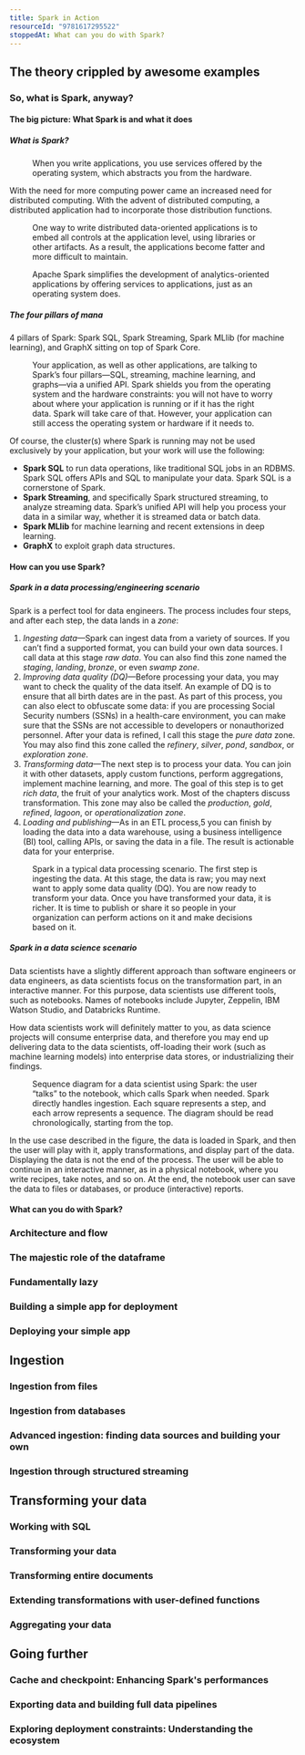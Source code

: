 ```yaml
---
title: Spark in Action
resourceId: "9781617295522"
stoppedAt: What can you do with Spark?
---
```


## The theory crippled by awesome examples

### So, what is Spark, anyway?

#### The big picture: What Spark is and what it does

##### What is Spark?

<Figure src="/media/app-os-hardware.png" alt="App, OS, and Hardware">
  When you write applications, you use services offered by the operating system,
  which abstracts you from the hardware.
</Figure>

With the need for more computing power came an increased need for distributed
computing. With the advent of distributed computing, a distributed application
had to incorporate those distribution functions.

<Figure
  src="/media/distributed-computing.png"
  alt="Distributed data-oriented applications"
>
  One way to write distributed data-oriented applications is to embed all
  controls at the application level, using libraries or other artifacts. As a
  result, the applications become fatter and more difficult to maintain.
</Figure>

<Figure
  src="/media/spark-offers-services-to-applications.png"
  alt="Spark offers services to applications"
>
  Apache Spark simplifies the development of analytics-oriented applications by
  offering services to applications, just as an operating system does.
</Figure>

##### The four pillars of mana

4 pillars of Spark: Spark SQL, Spark Streaming, Spark MLlib (for machine
learning), and GraphX sitting on top of Spark Core.

<Figure
  src="/media/spark-app-os-hardware.png"
  alt="Spark, application, operating system, and hardware"
>
  Your application, as well as other applications, are talking to Spark’s four
  pillars—SQL, streaming, machine learning, and graphs—via a unified API. Spark
  shields you from the operating system and the hardware constraints: you will
  not have to worry about where your application is running or if it has the
  right data. Spark will take care of that. However, your application can still
  access the operating system or hardware if it needs to.
</Figure>

Of course, the cluster(s) where Spark is running may not be used exclusively by
your application, but your work will use the following:

- **Spark SQL** to run data operations, like traditional SQL jobs in an RDBMS.
  Spark SQL offers APIs and SQL to manipulate your data. Spark SQL is a
  cornerstone of Spark.
- **Spark Streaming**, and specifically Spark structured streaming, to analyze
  streaming data. Spark’s unified API will help you process your data in a
  similar way, whether it is streamed data or batch data.
- **Spark MLlib** for machine learning and recent extensions in deep learning.
- **GraphX** to exploit graph data structures.

#### How can you use Spark?

##### Spark in a data processing/engineering scenario

Spark is a perfect tool for data engineers. The process includes four steps, and after each step, the data lands in a *zone*:

1. *Ingesting data*—Spark can ingest data from a variety of sources. If you can’t find a supported format, you can build your
own data sources. I call data at this stage *raw data*. You can also find this zone
named the *staging*, *landing*, *bronze*, or even *swamp zone*.
2. *Improving data quality (DQ)*—Before processing your data, you may want to check
the quality of the data itself. An example of DQ is to ensure that all birth dates are
in the past. As part of this process, you can also elect to obfuscate some data: if you
are processing Social Security numbers (SSNs) in a health-care environment, you
can make sure that the SSNs are not accessible to developers or nonauthorized
personnel. After your data is refined, I call this stage the *pure data* zone. You may
also find this zone called the *refinery*, *silver*, *pond*, *sandbox*, or *exploration zone*.
3. *Transforming data*—The next step is to process your data. You can join it with
other datasets, apply custom functions, perform aggregations, implement
machine learning, and more. The goal of this step is to get *rich data*, the fruit of
your analytics work. Most of the chapters discuss transformation. This zone may
also be called the *production*, *gold*, *refined*, *lagoon*, or *operationalization zone*.
4. *Loading and publishing*—As in an ETL process,5 you can finish by loading the
data into a data warehouse, using a business intelligence (BI) tool, calling APIs,
or saving the data in a file. The result is actionable data for your enterprise.

<Figure src="/media/spark-data-processing-scenario.png" alt="TODO">
Spark in a typical data processing scenario. The first step is ingesting the data. At this
stage, the data is raw; you may next want to apply some data quality (DQ). You are now ready to
transform your data. Once you have transformed your data, it is richer. It is time to publish or share
it so people in your organization can perform actions on it and make decisions based on it.
</Figure>

##### Spark in a data science scenario

Data scientists have a slightly different approach than software engineers or data engineers,
as data scientists focus on the transformation part, in an interactive manner.
For this purpose, data scientists use different tools, such as notebooks. Names of notebooks
include Jupyter, Zeppelin, IBM Watson Studio, and Databricks Runtime.

How data scientists work will definitely matter to you, as data science projects will
consume enterprise data, and therefore you may end up delivering data to the data
scientists, off-loading their work (such as machine learning models) into enterprise
data stores, or industrializing their findings.

<Figure src="/media/data-scientist-using-spark.png" alt="TODO">
Sequence diagram for a data scientist using Spark: the user “talks” to the notebook, which calls
Spark when needed. Spark directly handles ingestion. Each square represents a step, and each arrow represents
a sequence. The diagram should be read chronologically, starting from the top.
</Figure>

In the use case described in the figure, the data is loaded in Spark, and then the user
will play with it, apply transformations, and display part of the data. Displaying the data
is not the end of the process. The user will be able to continue in an interactive manner,
as in a physical notebook, where you write recipes, take notes, and so on. At the end, the
notebook user can save the data to files or databases, or produce (interactive) reports.

#### What can you do with Spark?

### Architecture and flow

### The majestic role of the dataframe

### Fundamentally lazy

### Building a simple app for deployment

### Deploying your simple app

## Ingestion

### Ingestion from files

### Ingestion from databases

### Advanced ingestion: finding data sources and building your own

### Ingestion through structured streaming

## Transforming your data

### Working with SQL

### Transforming your data

### Transforming entire documents

### Extending transformations with user-defined functions

### Aggregating your data

## Going further

### Cache and checkpoint: Enhancing Spark's performances

### Exporting data and building full data pipelines

### Exploring deployment constraints: Understanding the ecosystem
